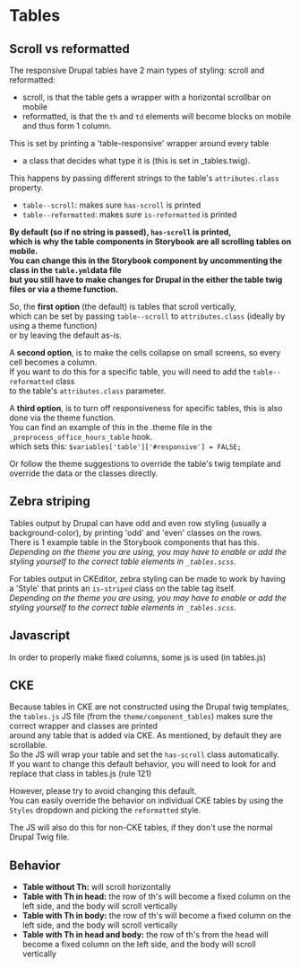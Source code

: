 
# Tables

## Scroll vs reformatted

The responsive Drupal tables have 2 main types of styling: scroll and reformatted:<br />
- scroll, is that the table gets a wrapper with a horizontal scrollbar on mobile<br />
- reformatted, is that the `th` and `td` elements will become blocks on mobile and thus form 1 column.

This is set by printing a 'table-responsive' wrapper around every table <br />
+ a class that decides what type it is (this is set in _tables.twig).

This happens by passing different strings to the table's `attributes.class` property.
- `table--scroll`: makes sure `has-scroll` is printed
- `table--reformatted`: makes sure `is-reformatted` is printed

**By default (so if no string is passed), `has-scroll` is printed, <br />
which is why the table components in Storybook are all scrolling tables on mobile.<br />
You can change this in the Storybook component by uncommenting the class in the `table.yml`data file<br />
but you still have to make changes for Drupal in the either the table twig files or via a theme function.**

So, the **first option** (the default) is tables that scroll vertically, <br />
which can be set by passing `table--scroll` to `attributes.class` (ideally by using a theme function) <br />
or by leaving the default as-is.

A **second option**, is to make the cells collapse on small screens, so every cell becomes a column.<br />
If you want to do this for a specific table, you will need to add the `table--reformatted` class <br />
to the table's `attributes.class` parameter.

A **third option**, is to turn off responsiveness for specific tables, this is also done via the theme function.<br />
You can find an example of this in the .theme file in the `_preprocess_office_hours_table` hook.<br />
which sets this: `$variables['table']['#responsive'] = FALSE;`

Or follow the theme suggestions to override the table's twig template and override the data or the classes directly.

## Zebra striping

Tables output by Drupal can have odd and even row styling (usually a background-color), by printing 'odd' and 'even' classes on the rows. <br />
There is 1 example table in the Storybook components that has this.<br />
_Depending on the theme you are using, you may have to enable or add the styling yourself to the correct table elements in `_tables.scss`._

For tables output in CKEditor, zebra styling can be made to work by having a 'Style' that prints an `is-striped` class on the table tag itself.<br />
_Depending on the theme you are using, you may have to enable or add the styling yourself to the correct table elements in `_tables.scss`._

## Javascript

In order to properly make fixed columns, some js is used (in tables.js)

## CKE

Because tables in CKE are not constructed using the Drupal twig templates, <br />
the `tables.js` JS file (from the `theme/component_tables`) makes sure the correct wrapper and classes are printed<br />
around any table that is added via CKE.
As mentioned, by default they are scrollable. <br />
So the JS will wrap your table and set the `has-scroll` class automatically. <br />
If you want to change this default behavior, you will need to look for and replace that class in tables.js (rule 121)

However, please try to avoid changing this default. <br />
You can easily override the behavior on individual CKE tables by using the `Styles` dropdown and picking the `reformatted` style.

The JS will also do this for non-CKE tables, if they don't use the normal Drupal Twig file.

## Behavior
- **Table without Th:**
  will scroll horizontally
- **Table with Th in head:**
  the row of th's will become a fixed column on the left side, and the body will scroll vertically
- **Table with Th in body:**
  the row of th's will become a fixed column on the left side, and the body will scroll vertically
- **Table with Th in head and body:**
  the row of th's from the head will become a fixed column on the left side, and the body will scroll vertically
